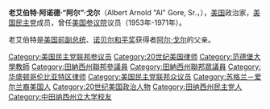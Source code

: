 {{expand language|1=en|page=|time=2019-08-29T15:32:28+00:00}}
{{unreferenced|time=2019-08-29T15:32:28+00:00}}
{{Infobox Officeholder
|name           = 老艾伯特·戈尔<br/>Albert Gore, Sr.
|image name     = Albert Gore Sr..jpg
|jr/sr          = 聯邦參議員
|state          = [[田纳西州|田纳西州]]
|party          = [[美国民主党|美国民主党]]
|term_start     = 1953年1月3日
|term_end       = 1971年1月3日
|preceded       = [[肯尼思·麦凯勒|肯尼思·麦凯勒]]
|succeeded      = [[比尔·布罗克|比尔·布罗克]]
|date of birth  = {{birth date|1907|12|26|mf=y}}
|place of birth =[[田纳西州|田纳西州]][[格林维尔_(田纳西州)|格林维尔]]
|date of death  = {{death date and age|1998|12|5|1907|12|26}}
|place of death =[[田纳西州|田纳西州]][[迦太基_(田纳西州)|迦太基]]
|spouse         = Pauline LaFon Gore
|children       = 2
|college        = 中田纳西州立大学
}}
'''老艾伯特·阿诺德·“阿尔”·戈尔'''（Albert Arnold "Al" Gore, Sr.，{{bd|1907年|12月26日|1998年|12月5日|Gore}}），[[美国|美国]]政治家，[[美国民主党|美国民主党]]成员，曾任[[美国参议院|美国参议院]]议员（1953年-1971年）。

老艾伯特是[[美国副总统|美国前副总统]]、[[诺贝尔和平奖|诺贝尔和平奖]]获得者[[阿尔·戈尔|阿尔·戈尔]]的父亲。

{{Authority control}}
{{DEFAULTSORT:gore}}
{{US-poli-bio-stub}}
[[Category:美国民主党联邦参议员|Category:美国民主党联邦参议员]]
[[Category:20世纪美国律师|Category:20世纪美国律师]]
[[Category:范德堡大學教師|Category:范德堡大學教師]]
[[Category:田納西州聯邦參議員|Category:田納西州聯邦參議員]]
[[Category:田納西州聯邦眾議員|Category:田納西州聯邦眾議員]]
[[Category:华盛顿哥伦比亚特区律师|Category:华盛顿哥伦比亚特区律师]]
[[Category:美国民主党联邦众议员|Category:美国民主党联邦众议员]]
[[Category:苏格兰－爱尔兰裔美国人|Category:苏格兰－爱尔兰裔美国人]]
[[Category:20世纪美国政治人物|Category:20世纪美国政治人物]]
[[Category:田纳西州民主党人|Category:田纳西州民主党人]]
[[Category:中田纳西州立大学校友|Category:中田纳西州立大学校友]]